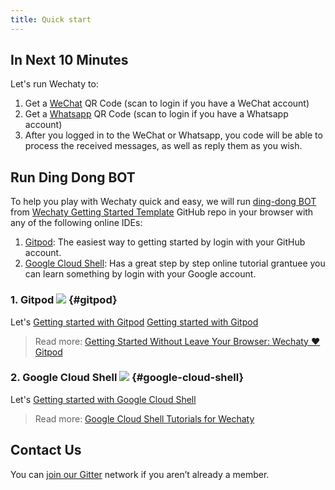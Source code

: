 ```yaml
---
title: Quick start
---
```


<!-- Pushes a curious reader through the first few minutes of use. -->

## In Next 10 Minutes

Let's run Wechaty to:

1. Get a [WeChat](https://web.wechat.com/) QR Code (scan to login if you have a WeChat account)
1. Get a [Whatsapp](https://web.whatsapp.com/) QR Code (scan to login if you have a Whatsapp account)
1. After you logged in to the WeChat or Whatsapp, you code will be able to process the received messages, as well as reply them as you wish.

## Run Ding Dong BOT

To help you play with Wechaty quick and easy, we will run [ding-dong BOT](https://github.com/wechaty/wechaty-getting-started/blob/master/examples/ding-dong-bot.ts) from [Wechaty Getting Started Template](https://github.com/wechaty/wechaty-getting-started) GitHub repo in your browser with any of the following online IDEs:

1. [Gitpod](#gitpod): The easiest way to getting started by login with your GitHub account.
1. [Google Cloud Shell](#google-cloud-shell): Has a great step by step online tutorial grantuee you can learn something by login with your Google account.

### 1. Gitpod [![][gitpod_img]][gitpod_link] {#gitpod}

[gitpod_img]: https://img.shields.io/badge/Gitpod-Ready--to--Code-blue?logo=gitpod
[gitpod_link]: https://gitpod.io/#https://github.com/wechaty/wechaty-getting-started

Let's [Getting started with Gitpod][gitpod_link]
<a href="https://gitpod.io/#https://github.com/wechaty/wechaty-getting-started" onClick="ga('send', 'event', 'docs', 'getting-started', 'google-cloud-shell', '1');">
  Getting started with Gitpod
</a>

> Read more: [Getting Started Without Leave Your Browser: Wechaty ❤️ Gitpod](https://wechaty.js.org/2021/02/06/wechaty-getting-started-without-leave-your-browser/)

### 2. Google Cloud Shell [![][shell_img]][shell_link] {#google-cloud-shell}

<!-- https://gstatic.com/cloudssh/images/open-btn.svg -->
[shell_img]: https://img.shields.io/badge/%F0%9F%92%BB%20Google%20Cloud%20Shell-%3C%2F%3E-blue
[shell_link]: https://ssh.cloud.google.com/cloudshell/editor?cloudshell_git_repo=https%3A%2F%2Fgithub.com%2Fwechaty%2Fwechaty-getting-started&cloudshell_open_in_editor=examples/ding-dong-bot.ts&cloudshell_workspace=.&cloudshell_tutorial=examples/tutorials/google-cloud-shell-tutorial.md

Let's [Getting started with Google Cloud Shell][shell_link]

> Read more: [Google Cloud Shell Tutorials for Wechaty](https://wechaty.js.org/2021/02/20/google-cloud-shell-tutorials/)

## Contact Us

You can [join our Gitter](https://gitter.im/wechaty/wechaty) network if you aren’t already a member.
